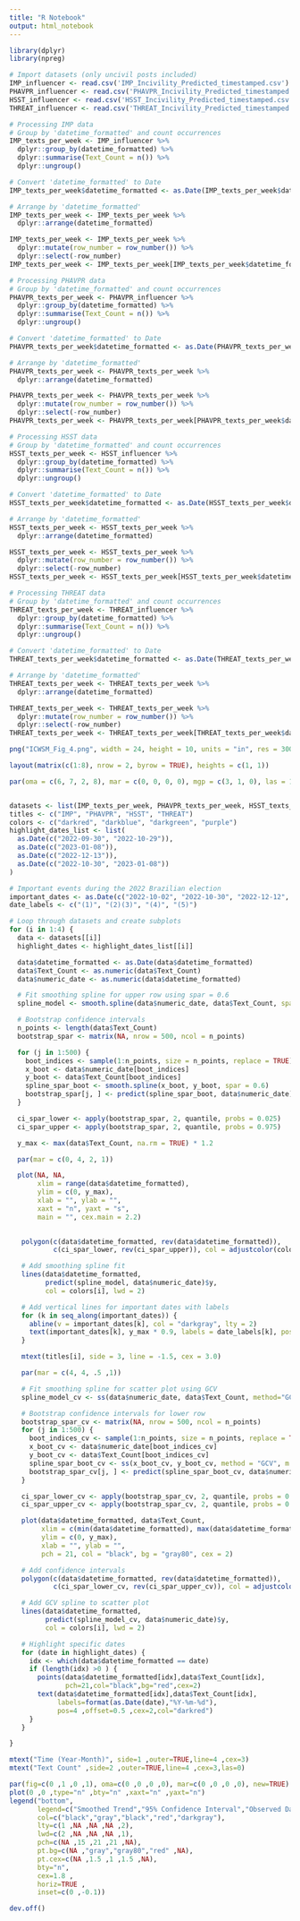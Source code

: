 ```yaml
---
title: "R Notebook"
output: html_notebook
---
```


```r
library(dplyr)
library(npreg)
```

```r
# Import datasets (only uncivil posts included)
IMP_influencer <- read.csv('IMP_Incivility_Predicted_timestamped.csv')
PHAVPR_influencer <- read.csv('PHAVPR_Incivility_Predicted_timestamped.csv')
HSST_influencer <- read.csv('HSST_Incivility_Predicted_timestamped.csv')
THREAT_influencer <- read.csv('THREAT_Incivility_Predicted_timestamped.csv')
```

```r
# Processing IMP data 
# Group by 'datetime_formatted' and count occurrences
IMP_texts_per_week <- IMP_influencer %>%
  dplyr::group_by(datetime_formatted) %>%
  dplyr::summarise(Text_Count = n()) %>%
  dplyr::ungroup()

# Convert 'datetime_formatted' to Date
IMP_texts_per_week$datetime_formatted <- as.Date(IMP_texts_per_week$datetime_formatted)

# Arrange by 'datetime_formatted'
IMP_texts_per_week <- IMP_texts_per_week %>%
  dplyr::arrange(datetime_formatted)

IMP_texts_per_week <- IMP_texts_per_week %>%
  dplyr::mutate(row_number = row_number()) %>% 
  dplyr::select(-row_number)
IMP_texts_per_week <- IMP_texts_per_week[IMP_texts_per_week$datetime_formatted != as.Date("2023-02-01"), ]
```

```r
# Processing PHAVPR data 
# Group by 'datetime_formatted' and count occurrences
PHAVPR_texts_per_week <- PHAVPR_influencer %>%
  dplyr::group_by(datetime_formatted) %>%
  dplyr::summarise(Text_Count = n()) %>%
  dplyr::ungroup()

# Convert 'datetime_formatted' to Date
PHAVPR_texts_per_week$datetime_formatted <- as.Date(PHAVPR_texts_per_week$datetime_formatted)

# Arrange by 'datetime_formatted'
PHAVPR_texts_per_week <- PHAVPR_texts_per_week %>%
  dplyr::arrange(datetime_formatted)

PHAVPR_texts_per_week <- PHAVPR_texts_per_week %>%
  dplyr::mutate(row_number = row_number()) %>% 
  dplyr::select(-row_number)
PHAVPR_texts_per_week <- PHAVPR_texts_per_week[PHAVPR_texts_per_week$datetime_formatted != as.Date("2023-02-01"), ]
```

```r
# Processing HSST data 
# Group by 'datetime_formatted' and count occurrences
HSST_texts_per_week <- HSST_influencer %>%
  dplyr::group_by(datetime_formatted) %>%
  dplyr::summarise(Text_Count = n()) %>%
  dplyr::ungroup()

# Convert 'datetime_formatted' to Date
HSST_texts_per_week$datetime_formatted <- as.Date(HSST_texts_per_week$datetime_formatted)

# Arrange by 'datetime_formatted'
HSST_texts_per_week <- HSST_texts_per_week %>%
  dplyr::arrange(datetime_formatted)

HSST_texts_per_week <- HSST_texts_per_week %>%
  dplyr::mutate(row_number = row_number()) %>% 
  dplyr::select(-row_number)
HSST_texts_per_week <- HSST_texts_per_week[HSST_texts_per_week$datetime_formatted != as.Date("2023-02-01"), ]
```

```r
# Processing THREAT data 
# Group by 'datetime_formatted' and count occurrences
THREAT_texts_per_week <- THREAT_influencer %>%
  dplyr::group_by(datetime_formatted) %>%
  dplyr::summarise(Text_Count = n()) %>%
  dplyr::ungroup()

# Convert 'datetime_formatted' to Date
THREAT_texts_per_week$datetime_formatted <- as.Date(THREAT_texts_per_week$datetime_formatted)

# Arrange by 'datetime_formatted'
THREAT_texts_per_week <- THREAT_texts_per_week %>%
  dplyr::arrange(datetime_formatted)

THREAT_texts_per_week <- THREAT_texts_per_week %>%
  dplyr::mutate(row_number = row_number()) %>% 
  dplyr::select(-row_number)
THREAT_texts_per_week <- THREAT_texts_per_week[THREAT_texts_per_week$datetime_formatted != as.Date("2023-02-01"), ]
```

```r
png("ICWSM_Fig_4.png", width = 24, height = 10, units = "in", res = 300)

layout(matrix(c(1:8), nrow = 2, byrow = TRUE), heights = c(1, 1))

par(oma = c(6, 7, 2, 8), mar = c(0, 0, 0, 0), mgp = c(3, 1, 0), las = 1, bty = "n", cex.lab = 3, cex.axis = 3)


datasets <- list(IMP_texts_per_week, PHAVPR_texts_per_week, HSST_texts_per_week, THREAT_texts_per_week)
titles <- c("IMP", "PHAVPR", "HSST", "THREAT")
colors <- c("darkred", "darkblue", "darkgreen", "purple")
highlight_dates_list <- list(
  as.Date(c("2022-09-30", "2022-10-29")), 
  as.Date(c("2023-01-08")),                
  as.Date(c("2022-12-13")),                
  as.Date(c("2022-10-30", "2023-01-08"))   
)

# Important events during the 2022 Brazilian election
important_dates <- as.Date(c("2022-10-02", "2022-10-30", "2022-12-12", "2023-01-08"))
date_labels <- c("(1)", "(2)(3)", "(4)", "(5)")

# Loop through datasets and create subplots
for (i in 1:4) {
  data <- datasets[[i]]
  highlight_dates <- highlight_dates_list[[i]]

  data$datetime_formatted <- as.Date(data$datetime_formatted)
  data$Text_Count <- as.numeric(data$Text_Count)
  data$numeric_date <- as.numeric(data$datetime_formatted)

  # Fit smoothing spline for upper row using spar = 0.6
  spline_model <- smooth.spline(data$numeric_date, data$Text_Count, spar = 0.6)

  # Bootstrap confidence intervals
  n_points <- length(data$Text_Count)
  bootstrap_spar <- matrix(NA, nrow = 500, ncol = n_points)

  for (j in 1:500) {
    boot_indices <- sample(1:n_points, size = n_points, replace = TRUE)
    x_boot <- data$numeric_date[boot_indices]
    y_boot <- data$Text_Count[boot_indices]
    spline_spar_boot <- smooth.spline(x_boot, y_boot, spar = 0.6)
    bootstrap_spar[j, ] <- predict(spline_spar_boot, data$numeric_date)$y
  }

  ci_spar_lower <- apply(bootstrap_spar, 2, quantile, probs = 0.025)
  ci_spar_upper <- apply(bootstrap_spar, 2, quantile, probs = 0.975)

  y_max <- max(data$Text_Count, na.rm = TRUE) * 1.2

  par(mar = c(0, 4, 2, 1))

  plot(NA, NA,
       xlim = range(data$datetime_formatted),
       ylim = c(0, y_max),
       xlab = "", ylab = "",
       xaxt = "n", yaxt = "s",
       main = "", cex.main = 2.2)

  
   polygon(c(data$datetime_formatted, rev(data$datetime_formatted)),
           c(ci_spar_lower, rev(ci_spar_upper)), col = adjustcolor(colors[i], alpha.f = 0.3), border = NA)

   # Add smoothing spline fit
   lines(data$datetime_formatted,
         predict(spline_model, data$numeric_date)$y,
         col = colors[i], lwd = 2)

   # Add vertical lines for important dates with labels
   for (k in seq_along(important_dates)) {
     abline(v = important_dates[k], col = "darkgray", lty = 2)
     text(important_dates[k], y_max * 0.9, labels = date_labels[k], pos = 1, cex = 2.0, col = "darkgray")
   }

   mtext(titles[i], side = 3, line = -1.5, cex = 3.0)

   par(mar = c(4, 4, .5 ,1))

   # Fit smoothing spline for scatter plot using GCV
   spline_model_cv <- ss(data$numeric_date, data$Text_Count, method="GCV", m=2)

   # Bootstrap confidence intervals for lower row
   bootstrap_spar_cv <- matrix(NA, nrow = 500, ncol = n_points)
   for (j in 1:500) {
     boot_indices_cv <- sample(1:n_points, size = n_points, replace = TRUE)
     x_boot_cv <- data$numeric_date[boot_indices_cv]
     y_boot_cv <- data$Text_Count[boot_indices_cv]
     spline_spar_boot_cv <- ss(x_boot_cv, y_boot_cv, method = "GCV", m = 2)
     bootstrap_spar_cv[j, ] <- predict(spline_spar_boot_cv, data$numeric_date)$y
   }

   ci_spar_lower_cv <- apply(bootstrap_spar_cv, 2, quantile, probs = 0.025)
   ci_spar_upper_cv <- apply(bootstrap_spar_cv, 2, quantile, probs = 0.975)

   plot(data$datetime_formatted, data$Text_Count,
        xlim = c(min(data$datetime_formatted), max(data$datetime_formatted) + 15),
        ylim = c(0, y_max),
        xlab = "", ylab = "",
        pch = 21, col = "black", bg = "gray80", cex = 2)

   # Add confidence intervals 
   polygon(c(data$datetime_formatted, rev(data$datetime_formatted)),
           c(ci_spar_lower_cv, rev(ci_spar_upper_cv)), col = adjustcolor(colors[i], alpha.f = 0.3), border = NA)

   # Add GCV spline to scatter plot
   lines(data$datetime_formatted,
         predict(spline_model_cv, data$numeric_date)$y,
         col = colors[i], lwd = 2)

   # Highlight specific dates
   for (date in highlight_dates) {
     idx <- which(data$datetime_formatted == date)
     if (length(idx) >0 ) {
       points(data$datetime_formatted[idx],data$Text_Count[idx],
              pch=21,col="black",bg="red",cex=2)
       text(data$datetime_formatted[idx],data$Text_Count[idx],
            labels=format(as.Date(date),"%Y-%m-%d"),
            pos=4 ,offset=0.5 ,cex=2,col="darkred")
     }
   }

}

mtext("Time (Year-Month)", side=1 ,outer=TRUE,line=4 ,cex=3)
mtext("Text Count" ,side=2 ,outer=TRUE,line=4 ,cex=3,las=0)

par(fig=c(0 ,1 ,0 ,1), oma=c(0 ,0 ,0 ,0), mar=c(0 ,0 ,0 ,0), new=TRUE)
plot(0 ,0 ,type="n" ,bty="n" ,xaxt="n" ,yaxt="n")
legend("bottom",
       legend=c("Smoothed Trend","95% Confidence Interval","Observed Data","Highlighted Date","Important Dates"),
       col=c("black","gray","black","red","darkgray"),
       lty=c(1 ,NA ,NA ,NA ,2),
       lwd=c(2 ,NA ,NA ,NA ,1),
       pch=c(NA ,15 ,21 ,21 ,NA),
       pt.bg=c(NA ,"gray","gray80","red" ,NA),
       pt.cex=c(NA ,1.5 ,1 ,1.5 ,NA),
       bty="n",
       cex=1.8 ,
       horiz=TRUE ,
       inset=c(0 ,-0.1))

dev.off()

```

